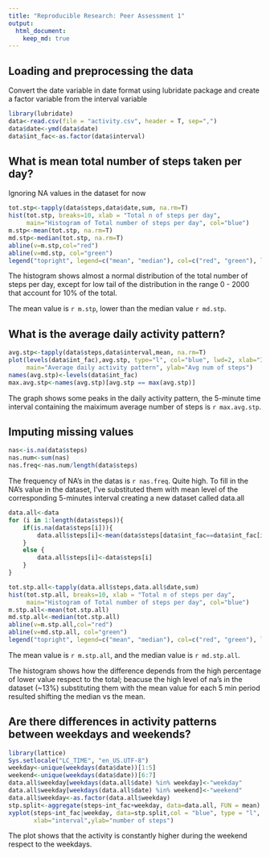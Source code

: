 ```yaml
---
title: "Reproducible Research: Peer Assessment 1"
output: 
  html_document:
    keep_md: true
---
```



## Loading and preprocessing the data
Convert the date variable in date format using lubridate package and create a factor variable from the interval variable

```r
library(lubridate)
data<-read.csv(file = "activity.csv", header = T, sep=",")
data$date<-ymd(data$date)
data$int_fac<-as.factor(data$interval)
```


## What is mean total number of steps taken per day?
Ignoring NA values in the dataset for now

```r
tot.stp<-tapply(data$steps,data$date,sum, na.rm=T)
hist(tot.stp, breaks=10, xlab = "Total n of steps per day", 
     main="Histogram of Total number of steps per day", col="blue")
m.stp<-mean(tot.stp, na.rm=T)
md.stp<-median(tot.stp, na.rm=T)
abline(v=m.stp,col="red")
abline(v=md.stp, col="green")
legend("topright", legend=c("mean", "median"), col=c("red", "green"), lty=1)
```

The histogram shows almost a normal distribution of the total number of steps per day, except for low tail of the distribution in the range 0 - 2000 that account for 10% of the total.

The mean value is `r m.stp`, lower than the median value `r md.stp`.

## What is the average daily activity pattern?

```r
avg.stp<-tapply(data$steps,data$interval,mean, na.rm=T)
plot(levels(data$int_fac),avg.stp, type="l", col="blue", lwd=2, xlab="Interval",
     main="Average daily activity pattern", ylab="Avg num of steps")
names(avg.stp)<-levels(data$int_fac)
max.avg.stp<-names(avg.stp)[avg.stp == max(avg.stp)]
```

The graph shows some peaks in the daily activity pattern, the 5-minute time interval containing the maiximum average number of steps is `r max.avg.stp`.


## Imputing missing values

```r
nas<-is.na(data$steps)
nas.num<-sum(nas)
nas.freq<-nas.num/length(data$steps)
```

The frequency of NA's in the datas is `r nas.freq`. Quite high.
To fill in the NA's value in the dataset, I've substituted them with mean level of the corresponding 5-minutes interval creating a new dataset called data.all 

```r

data.all<-data
for (i in 1:length(data$steps)){
    if(is.na(data$steps[i])){
        data.all$steps[i]<-mean(data$steps[data$int_fac==data$int_fac[i]], na.rm=T)
    }
    else {
        data.all$steps[i]<-data$steps[i]
    }
}


```

```r
tot.stp.all<-tapply(data.all$steps,data.all$date,sum)
hist(tot.stp.all, breaks=10, xlab = "Total n of steps per day", 
     main="Histogram of Total number of steps per day", col="blue")
m.stp.all<-mean(tot.stp.all)
md.stp.all<-median(tot.stp.all)
abline(v=m.stp.all,col="red")
abline(v=md.stp.all, col="green")
legend("topright", legend=c("mean", "median"), col=c("red", "green"), lty=1)
```

The mean value is `r m.stp.all`, and the median value is `r md.stp.all`.


The histogram shows how the difference depends from the high percentage of lower value respect to the total; beacuse the high level of na's in the dataset (~13%) substituting them with the mean value for each 5 min period resulted shifting the median vs the mean.


## Are there differences in activity patterns between weekdays and weekends?

```r
library(lattice)
Sys.setlocale("LC_TIME", "en_US.UTF-8")
weekday<-unique(weekdays(data$date))[1:5]
weekend<-unique(weekdays(data$date))[6:7]
data.all$weekday[weekdays(data.all$date) %in% weekday]<-"weekday" 
data.all$weekday[weekdays(data.all$date) %in% weekend]<-"weekend"
data.all$weekday<-as.factor(data.all$weekday)
stp.split<-aggregate(steps~int_fac+weekday, data=data.all, FUN = mean)
xyplot(steps~int_fac|weekday, data=stp.split,col = "blue", type = "l", aspect=1/2,
       xlab="interval",ylab="number of steps")
```

The plot shows that the activity is constantly higher during the weekend respect to the weekdays. 